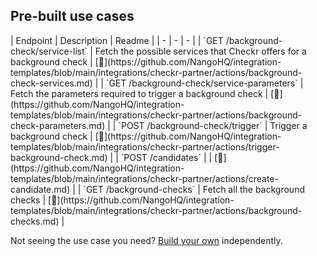 
## Pre-built use cases

<AccordionGroup>


<Accordion title="Others">
| Endpoint | Description | Readme |
| - | - | - |
| `GET /background-check/service-list` | Fetch the possible services that Checkr offers for a background check | [🔗](https://github.com/NangoHQ/integration-templates/blob/main/integrations/checkr-partner/actions/background-check-services.md) |
| `GET /background-check/service-parameters` | Fetch the parameters required to trigger a background check | [🔗](https://github.com/NangoHQ/integration-templates/blob/main/integrations/checkr-partner/actions/background-check-parameters.md) |
| `POST /background-check/trigger` | Trigger a background check | [🔗](https://github.com/NangoHQ/integration-templates/blob/main/integrations/checkr-partner/actions/trigger-background-check.md) |
| `POST /candidates` |  | [🔗](https://github.com/NangoHQ/integration-templates/blob/main/integrations/checkr-partner/actions/create-candidate.md) |
| `GET /background-checks` | Fetch all the background checks | [🔗](https://github.com/NangoHQ/integration-templates/blob/main/integrations/checkr-partner/actions/background-checks.md) |
</Accordion>

</AccordionGroup>

<Tip>Not seeing the use case you need? [Build your own](https://nango.dev/slack) independently.</Tip>
